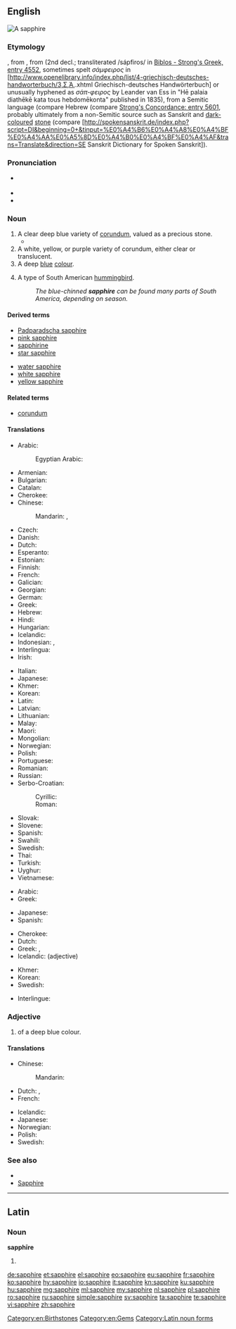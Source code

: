 {{also|Sapphire}}
==English==
[[Image:Szafir, RPA.jpg|thumb|A sapphire]]
{{wikipedia}}

===Etymology===
{{etyl|fro|en}} {{term|saphir|lang=fro}}, from {{etyl|la|en}} {{term|sapphirus|lang=la}}, from {{etyl|grc|en}} {{term|σάπφειρος|ἡ σάπφειρος|lang=grc|[[precious]] [[stone]], [[gem]]}} (2nd decl.; transliterated /sápfiros/ in [http://concordances.org/greek/4552.htm Biblos - Strong's Greek, entry 4552], sometimes spelt ''σάμφειρος'' in [http://www.openelibrary.info/index.php/list/4-griechisch-deutsches-handworterbuch/3,Σ,Ά,.xhtml Griechisch-deutsches Handwörterbuch] or unusually hyphened as ''σάπ-φειρος'' by Leander van Ess in "Hē palaia diathēkē kata tous hebdomēkonta" published in 1835), from a Semitic language (compare Hebrew {{term|סַפִּיר|lang=he|tr=sappir}} (compare [http://concordances.org/hebrew/5601.htm Strong's Concordance: entry 5601], probably ultimately from a non-Semitic source such as Sanskrit {{term|शनिप्रिय|tr=śanipriya|lang=sa||dear to Saturn}} and [[dark-coloured]] [[stone]] (compare [http://spokensanskrit.de/index.php?script=DI&beginning=0+&tinput=%E0%A4%B6%E0%A4%A8%E0%A4%BF%E0%A4%AA%E0%A5%8D%E0%A4%B0%E0%A4%BF%E0%A4%AF&trans=Translate&direction=SE Sanskrit Dictionary for Spoken Sanskrit]).

===Pronunciation===
* {{a|UK}} {{IPA|/ˈsæf.aɪ.ə(ɹ)/|lang=en}}
* {{audio|En-us-sapphire.ogg|Audio (US)|lang=en}}
* {{hyphenation|sap|phire|lang=en}}

===Noun===
{{en-noun}}

# A clear deep blue variety of [[corundum]], valued as a precious stone.
#* {{quote-magazine|date=2012-03
|author=Lee A. Groat
|title=Gemstones
|volume=100|issue=2|page=128
|magazine={{w|American Scientist}}
|url=http://www.americanscientist.org/issues/feature/2012/2/gemstones
|passage=Although there are dozens of different types of gems, among the best known and most important are diamond, ruby and '''sapphire''', emerald and other gem forms of the mineral beryl, chrysoberyl, tanzanite, tsavorite, topaz and jade.}}
# A white, yellow, or purple variety of corundum, either clear or translucent.
# A deep [[blue]] [[colour]].
#: {{color panel|164771}}
# A type of South American [[hummingbird]].
#: ''The blue-chinned '''sapphire''' can be found many parts of South America, depending on season.''

====Derived terms====
{{rel-top|Derived terms}}
* [[Padparadscha sapphire]]
* [[pink sapphire]]
* [[sapphirine]]
* [[star sapphire]]
{{rel-mid}}
* [[water sapphire]]
* [[white sapphire]]
* [[yellow sapphire]]
{{rel-bottom}}

====Related terms====
* [[corundum]]

====Translations====
{{trans-top|gem}}
* Arabic: {{t|ar|يَاقُوت|m}}
*: Egyptian Arabic: {{t|arz|ياقوت|m|tr=yaʔūt|sc=Arab}}
* Armenian: {{t|hy|շափյուղա}}
* Bulgarian: {{t+|bg|сапфир|tr=sapfir|m}}
* Catalan: {{t|ca|safir|m}}
* Cherokee: {{t|chr|ᏌᏆᏯ|tr=saquaya|sc=Cher}}
* Chinese:
*: Mandarin: {{t+|cmn|藍寶石|sc=Hani}}, {{t+|cmn|蓝宝石|tr=lánbǎoshí|sc=Hani}}
* Czech: {{t|cs|safír|m}}
* Danish: {{t|da|safir|c}}
* Dutch: {{t+|nl|saffier|m}}
* Esperanto: {{t|eo|safiro}}
* Estonian: {{t|et|safiir}}
* Finnish: {{t+|fi|safiiri}}
* French: {{t+|fr|saphir|m}}
* Galician: {{t|gl|zafiro|m}}
* Georgian: {{t|ka|საფირონი}}
* German: {{t+|de|Saphir|m}}
* Greek: {{t+|el|ζαφείρι|n}}
* Hebrew: {{t+|he|סַפִּיר|tr=sappír|m}}
* Hindi: {{t|hi|नीलम|m|tr=nīlam}}
* Hungarian: {{t+|hu|zafír}}
* Icelandic: {{t|is|safír|m}}
* Indonesian: {{t|id|batu nilam}}, {{t+|id|safir}}
* Interlingua: {{t|ia|sapphiro}}
* Irish: {{t|ga|saifír|f}}
{{trans-mid}}
* Italian: {{t+|it|zaffiro|m}}
* Japanese: {{t|ja|サファイア|tr=safaia}}
* Khmer: {{t+|km|កណ្ដៀង|tr=kɑndiəng|sc=Khmr}}
* Korean: {{t+|ko|사파이어|tr=sapai-eo|sc=Hang}}
* Latin: {{t|la|sapphirus|f}}
* Latvian: {{t|lv|safīrs|m}}
* Lithuanian: {{t|lt|safyras|m}}
* Malay: {{t|ms|batu nilam}}
* Maori: {{t|mi|hapaira}}
* Mongolian: {{t|mn|индранил|sc=Cyrl}}
* Norwegian: {{t|no|safir|m}}
* Polish: {{t+|pl|szafir|m}}
* Portuguese: {{t+|pt|safira|f}}
* Romanian: {{t+|ro|safir|n}}
* Russian: {{t+|ru|сапфи́р|m}}
* Serbo-Croatian:
*: Cyrillic: {{t|sh|са̀фӣр|m|sc=Cyrl}}
*: Roman: {{t|sh|sàfīr|m}}
* Slovak: {{t|sk|zafír|m}}
* Slovene: {{t+|sl|safir|m}}
* Spanish: {{t+|es|zafiro|m}}
* Swahili: {{t|sw|yakuti samawi}}
* Swedish: {{t+|sv|safir|c}}
* Thai: {{t|th|ไพลิน|tr=pailin|sc=Thai}}
* Turkish: {{t+|tr|safir}}
* Uyghur: {{t|ug|[[كۆك]] [[ياقۇت]]}}
* Vietnamese: {{t|vi|xa-phia}}
{{trans-bottom}}

{{trans-top|corundum}}
* Arabic: {{t|ar|يَاقُوت|m}}
* Greek: {{t+|el|σάπφειρος|m}}
{{trans-mid}}
* Japanese: {{t|ja|サファイア|tr=safaia}}
* Spanish: {{t+|es|zafiro|m}}
{{trans-bottom}}

{{trans-top|colour}}
* Cherokee: {{t|chr|ᏌᏆᏯ-ᏌᎪᏂᎨᎢ|tr=saquaya-sagonigei|sc=Cher}}
* Dutch: {{t+|nl|saffierblauw|n}}
* Greek: {{t|el|ζαφειρένιο|n}}, {{t|el|βαθυκύανο|n}}
* Icelandic: {{t|is|safírblár}} (adjective)
{{trans-mid}}
* Khmer: {{t+|km|កណ្ដៀង|tr=kɑndiəng|sc=Khmr}}
* Korean: {{t+|ko|사파이어색|sc=Kore}}
* Swedish: {{t+|sv|safirblå}} {{qualifier|adjective}}
{{trans-bottom}}

{{trans-top|type of hummingbird}}
{{trans-mid}}
{{trans-bottom}}

{{checktrans-top}}
* Interlingue: {{t-check|ie|safire}}
{{trans-mid}}
{{trans-bottom}}

===Adjective===
{{en-adj}}

# of a deep blue colour.

====Translations====
{{trans-top|colour}}
* Chinese:
*: Mandarin: {{t|cmn|lán bǎoshí|tr=蓝宝石|sc=Hani}}
* Dutch: {{t+|nl|saffierblauw}}, {{t+|nl|saffierblauwe}}
* French: {{t+|fr|saphir|m|f}}
{{trans-mid}}
* Icelandic: {{t|is|safírblár}}
* Japanese: {{t|ja|サファイア色|tr=safaiairo|sc=Jpan}}
* Norwegian: {{t|no|safirblå}}
* Polish: {{t|pl|szafirowy|m}}
* Swedish: {{t+|sv|safirblå}}
{{trans-bottom}}

===See also===
* {{list:blues/en}}
* [[Sapphire]]

[[Category:en:Birthstones]]
[[Category:en:Gems]]

----

==Latin==

===Noun===
'''sapphīre''' {{g|f}}

# {{inflection of|sapphīrus||voc|s|lang=la}}

[[Category:Latin noun forms]]

[[de:sapphire]]
[[et:sapphire]]
[[el:sapphire]]
[[eo:sapphire]]
[[eu:sapphire]]
[[fr:sapphire]]
[[ko:sapphire]]
[[hy:sapphire]]
[[io:sapphire]]
[[it:sapphire]]
[[kn:sapphire]]
[[ku:sapphire]]
[[hu:sapphire]]
[[mg:sapphire]]
[[ml:sapphire]]
[[my:sapphire]]
[[nl:sapphire]]
[[pl:sapphire]]
[[ro:sapphire]]
[[ru:sapphire]]
[[simple:sapphire]]
[[sv:sapphire]]
[[ta:sapphire]]
[[te:sapphire]]
[[vi:sapphire]]
[[zh:sapphire]]